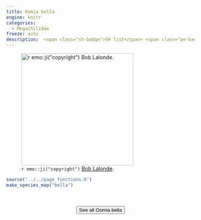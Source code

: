 ```yaml
---
title: Osmia bella
engine: knitr
categories:
  - Megachilidae
freeze: auto
description:  <span class="sh-badge">SH list</span> <span class="pe-badge">PM Evidence</span>
---
```

![`r emo::ji("copyright")` [Bob Lalonde ](https://inaturalist.ca/photos/75015460).](https://inaturalist-open-data.s3.amazonaws.com/photos/75015460/large.jpg){height=300}





```r
source("../../page_functions.R")
make_species_map("bella")
```
<br><br>
<center>


<a href="https://inaturalist.ca/observations?place_id=7085&quality_grade=research&subview=map&taxon_id=453739"><button type="button" class="btn btn-secondary">See all Osmia bella <i class="fa-solid fa-arrow-up-right-from-square"></i> </button></a>
</center>
